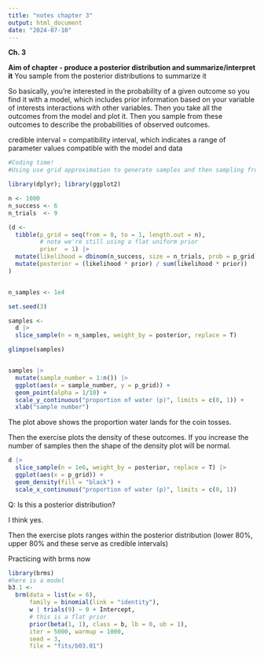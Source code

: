 ```yaml
---
title: "notes chapter 3"
output: html_document
date: "2024-07-10"
---
```


**Ch. 3**

**Aim of chapter - produce a posterior distribution and summarize/interpret it** 
You sample from the posterior distributions to summarize it


So basically, you're interested in the probability of a given outcome so you find it with a model, which includes prior information based on your variable of interests interactions with other variables. Then you take all the outcomes from the model and plot it. Then you sample from these outcomes to describe the probabilities of observed outcomes. 

credible interval = compatibility interval, which indicates a range of parameter values compatible with the model and data


```r
#Coding time! 
#Using use grid approximation to generate samples and then sampling from it

library(dplyr); library(ggplot2)
```


```r
n <- 1000
n_success <- 6
n_trials  <- 9

(d <-
  tibble(p_grid = seq(from = 0, to = 1, length.out = n),
         # note we're still using a flat uniform prior
         prior  = 1) |>
  mutate(likelihood = dbinom(n_success, size = n_trials, prob = p_grid)) |> 
  mutate(posterior = (likelihood * prior) / sum(likelihood * prior))
)


n_samples <- 1e4

set.seed(3)

samples <-
  d |>
  slice_sample(n = n_samples, weight_by = posterior, replace = T)

glimpse(samples)


samples |>
  mutate(sample_number = 1:n()) |> 
  ggplot(aes(x = sample_number, y = p_grid)) +
  geom_point(alpha = 1/10) +
  scale_y_continuous("proportion of water (p)", limits = c(0, 1)) +
  xlab("sample number")
```

The plot above shows the proportion water lands for the coin tosses. 

Then the exercise plots the density of these outcomes. If you increase the number of samples then the shape of the density plot will be normal. 


```r
d |>
  slice_sample(n = 1e6, weight_by = posterior, replace = T) |>
  ggplot(aes(x = p_grid)) +
  geom_density(fill = "black") +
  scale_x_continuous("proportion of water (p)", limits = c(0, 1))
```

Q: Is this a posterior distribution?

I think yes.


Then the exercise plots ranges within the posterior distribution (lower 80%, upper 80% and these serve as credible intervals)


Practicing with brms now
```r
library(brms)
#here is a model
b3.1 <-
  brm(data = list(w = 6), 
      family = binomial(link = "identity"),
      w | trials(9) ~ 0 + Intercept,
      # this is a flat prior
      prior(beta(1, 1), class = b, lb = 0, ub = 1),
      iter = 5000, warmup = 1000,
      seed = 3,
      file = "fits/b03.01")
```
